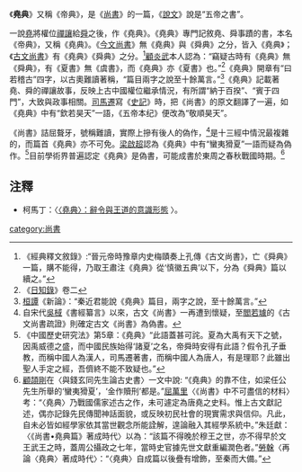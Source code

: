 《'''堯典'''》又稱《帝典》，是《[[尚書_(書籍)|尚書]]》的一篇，《[[說文解字|說文]]》說是“五帝之書”。

一說[[堯|堯]]將權位[[禪讓|禪讓]]給[[舜|舜]]之後，作《堯典》。《堯典》專門記敘堯、舜事蹟的書，本名《帝典》，又稱《堯典》。《[[今文尚書|今文尚書]]》無《堯典》與《舜典》之分，皆入《堯典》；《[[古文尚書|古文尚書]]》有《堯典》《舜典》之分。<ref>《經典釋文敘錄》:“晉元帝時豫章内史梅賾奏上孔傳《古文尚書》，亡《舜典》一篇，購不能得，乃取王肅注《堯典》從‘慎徽五典’以下，分為《舜典》篇以續之。”</ref>[[顧炎武|顧炎武]]本人認為：“竊疑古時有《堯典》無《舜典》，有《夏書》無《虞書》，而《堯典》亦《夏書》也。”<ref>《[[日知錄|日知錄]]》卷二</ref>《堯典》開章有“曰若稽古”四字，以古奧難讀著稱，“篇目兩字之說至十餘萬言。”<ref>[[桓譚|桓譚]]《新論》：“秦近君能說《堯典》篇目，兩字之說，至十餘萬言。”</ref>《堯典》記載著堯、舜的禪讓故事，反映上古中國權位繼承情況，有所謂“納于百揆”、“賓于四門”，大致與政事相關。[[司馬遷|司馬遷]]寫《[[史記|史記]]》時，把《尚書》的原文翻譯了一遍，如《堯典》中有“欽若昊天”一語，《五帝本纪》便改為“敬順昊天”。

《尚書》詰屈聱牙，號稱難讀，實際上摻有後人的偽作，<ref>自宋代[[吳棫|吳棫]]《書經纂言》以來，古文《尚書》一再遭到懷疑，至[[閻若璩|閻若璩]]的《古文尚書疏證》則確定古文《尚書》為偽書。</ref>是十三經中情況最複雜的，而篇首《堯典》亦不可免。[[梁啟超|梁啟超]]認為《堯典》中有“蠻夷猾夏”一語而疑為偽作。<ref>《中國歷史研究法》第5章：《堯典》“此語蓋甚可詫。夏為大禹有天下之號，因禹威德之盛，而中國民族始得‘諸夏’之名，帝舜時安得有此語？假令孔子垂教，而稱中國人為漢人，司馬遷著書，而稱中國人為唐人，有是理耶？此雖出聖人手定之經，吾儕終不能不致疑也。”</ref>目前學術界普遍認定《堯典》是偽書，可能成書於東周之春秋戰國時期。<ref>[[顧頡剛|顧頡剛]]在〈與錢玄同先生論古史書〉一文中說: “《堯典》的靠不住，如梁任公先生所舉的‘蠻夷猾夏’，‘金作贖刑’都是。”[[屈萬里|屈萬里]]〈《尚書》中不可盡信的材料〉考：“〈堯典〉乃戰國儒家述古之作，未可遽定為唐堯之史料。惟上古文獻記述，偶亦記錄先民傳聞神話面貌，或反映初民社會的現實需求與信仰。凡此，自未必皆如經學家依其當世觀念所能詮解，遑論融入其經學系統中。”朱廷獻：〈《尚書•堯典篇》著成時代〉以為：“該篇不得晚於穆王之世，亦不得早於文王武王之時，蓋周公攝政之七年，當時史官據先世文獻重編潤色者。”[[勞榦|勞榦]]〈再論〈堯典〉著成時代〉：“〈堯典〉自成篇以後疊有增飾，至秦而大備。”</ref>

== 注釋 ==
{{reflist}}
*柯馬丁：〈[https://scholar.princeton.edu/sites/default/files/mkern/files/yaodian_chinese.pdf 〈堯典〉：辭令與王道的意識形態] {{Wayback|url=https://scholar.princeton.edu/sites/default/files/mkern/files/yaodian_chinese.pdf |date=20210722075606 }}〉。
{{wikisource|尚書/堯典}}
[[category:尚書|category:尚書]]
